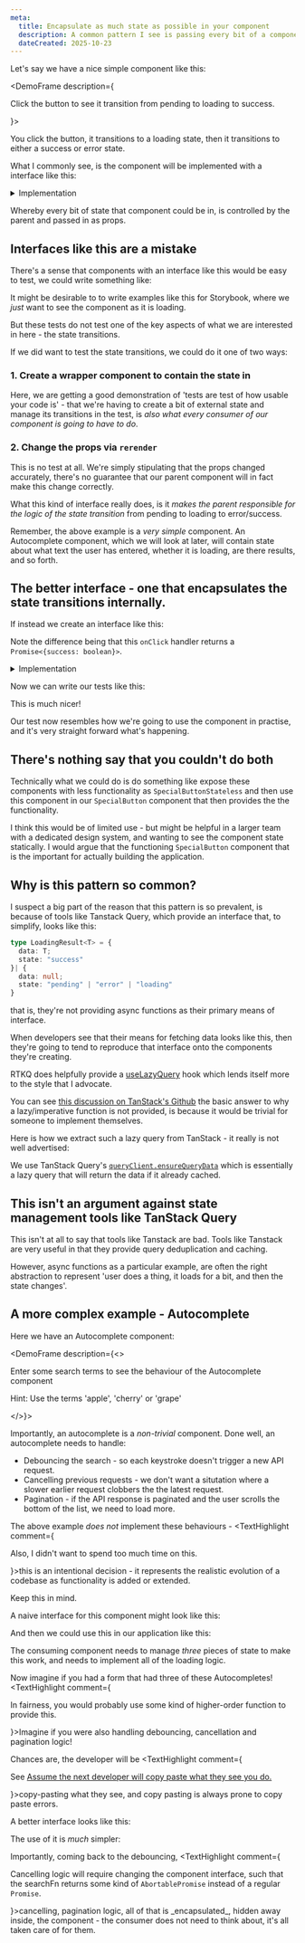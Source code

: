 ```yaml
---
meta:
  title: Encapsulate as much state as possible in your component
  description: A common pattern I see is passing every bit of a component's state in as a prop. This just puts the responsibility of that component's actual useful logic on to the parent. 
  dateCreated: 2025-10-23
---
```



Let's say we have a nice simple component like this: 

<DemoFrame description={<p>Click the button to see it transition from pending to loading to success.</p>}>
  <SpecialButtonDemo/>
</DemoFrame>



You click the button, it transitions to a loading state, then it transitions to either a success or error state. 

What I commonly see, is the component will be implemented with a interface like this: 

<GithubPermalinkRsc permalink="https://github.com/dwjohnston/example-react-autocomplete/blob/08b640dfa990175a91c9471352724eb8176593c4/src/lib/SpecialButton/SpecialButton.tsx#L4-L7"/>

<details>
<summary>Implementation</summary>

<GithubPermalinkRsc permalink="https://github.com/dwjohnston/example-react-autocomplete/blob/6e86372808d2771b8a6d13d8b70c68efc7fc7b56/src/lib/SpecialButton/SpecialButton.tsx#L9-L16"/>
</details>

Whereby every bit of state that component could be in, is controlled by the parent and passed in as props.

## Interfaces like this are a mistake

There's a sense that components with an interface like this would be easy to test, we could write something like: 

<GithubPermalinkRsc permalink="https://github.com/dwjohnston/example-react-autocomplete/blob/08b640dfa990175a91c9471352724eb8176593c4/src/lib/SpecialButton/SpecialButton.test.tsx#L7-L34"/>

It might be desirable to to write examples like this for Storybook, where we _just_ want to see the component as it is loading. 

But these tests do not test one of the key aspects of what we are interested in here - the state transitions. 

If we did want to test the state transitions, we could do it one of two ways: 

### 1. Create a wrapper component to contain the state in 

<GithubPermalinkRsc permalink="https://github.com/dwjohnston/example-react-autocomplete/blob/08b640dfa990175a91c9471352724eb8176593c4/src/lib/SpecialButton/SpecialButton.test.tsx#L96-L127"/>

Here, we are getting a good demonstration of 'tests are test of how usable your code is' - that we're having to create a bit of external state and manage its transitions in the test, is _also what every consumer of our component is going to have to do_. 

### 2. Change the props via `rerender`

<GithubPermalinkRsc permalink="https://github.com/dwjohnston/example-react-autocomplete/blob/6fe3dbbf3dba880579edf74541386e67fa3693c2/src/lib/SpecialButton/SpecialButton.test.tsx#L129-L156"/>

This is no test at all. We're simply stipulating that the props changed accurately, there's no guarantee that our parent component will in fact make this change correctly. 

What this kind of interface really does, is it _makes the parent responsible for the logic of the state transition_ from pending to loading to error/success.  

Remember, the above example is a _very simple_ component. An Autocomplete component, which we will look at later, will contain state about what text the user has entered, whether it is loading, are there results, and so forth. 

## The better interface - one that encapsulates the state transitions internally. 

If instead we create an interface like this: 

<GithubPermalinkRsc permalink="https://github.com/dwjohnston/example-react-autocomplete/blob/6fe3dbbf3dba880579edf74541386e67fa3693c2/src/lib/SpecialButton/SpecialButton2.tsx#L5-L7"/>

Note the difference being that this `onClick` handler returns a `Promise<{success: boolean}>`.

<details>
<summary>Implementation</summary>

<GithubPermalinkRsc permalink="https://github.com/dwjohnston/blacksheepcode/blob/c703f4fd15558d863c1a051d23c96d252f6a51fc/src/demos/encapsulate-state/SpecialButton2.tsx#L11-L30"/>
</details>

Now we can write our tests like this:

<GithubPermalinkRsc permalink="https://github.com/dwjohnston/example-react-autocomplete/blob/e7342740a23b935132e399021ae535b3e0e0e7ff/src/lib/SpecialButton/SpecialButton2.test.tsx#L7-L39"/>

This is much nicer!

Our test now resembles how we're going to use the component in practise, and it's very straight forward what's happening. 

## There's nothing say that you couldn't do both

Technically what we could do is do something like expose these components with less functionality as `SpecialButtonStateless` and then use this component in our `SpecialButton` component that then provides the the functionality. 

I think this would be of limited use - but might be helpful in a larger team with a dedicated design system, and wanting to see the component state statically. 
I would argue that the functioning `SpecialButton` component that is the important for actually building the application.  

## Why is this pattern so common? 

I suspect a big part of the reason that this pattern is so prevalent, is because of tools like Tanstack Query, which provide an interface that, to simplify, looks like this: 

```typescript
type LoadingResult<T> = {
  data: T; 
  state: "success"
}| {
  data: null;
  state: "pending" | "error" | "loading" 
}
```

that is, they're not providing async functions as their primary means of interface. 

When developers see that their means for fetching data looks like this, then they're going to tend to reproduce that interface onto the components they're creating. 

RTKQ does helpfully provide a [useLazyQuery](https://redux-toolkit.js.org/rtk-query/api/created-api/hooks#uselazyquery) hook which lends itself more to the style that I advocate. 

You can see [this discussion on TanStack's Github](https://github.com/TanStack/query/discussions/1205) the basic answer to why a lazy/imperative function is not provided, is because it would be trivial for someone to implement themselves.

Here is how we extract such a lazy query from TanStack - it really is not well advertised: 

<GithubPermalinkRsc permalink="https://github.com/dwjohnston/example-react-autocomplete/blob/82a777fe054272e69432cfb0efc1296c961a4099/src/components/Demo.tsx#L55-L60"/>

We use TanStack Query's [`queryClient.ensureQueryData`](https://tanstack.com/query/v4/docs/reference/QueryClient#queryclientensurequerydata) which is essentially a lazy query that will return the data if it already cached.  

## This isn't an argument against state management tools like TanStack Query

This isn't at all to say that tools like Tanstack are bad. Tools like Tanstack are very useful in that they provide query deduplication and caching.

However, async functions as a particular example, are often the right abstraction to represent 'user does a thing, it loads for a bit, and then the state changes'. 

## A more complex example - Autocomplete

Here we have an Autocomplete component:

<DemoFrame description={<><p>Enter some search terms to see the behaviour of the Autocomplete component</p><p>
  Hint: Use the terms 'apple', 'cherry' or 'grape'</p></>}>
  <AutocompleteDemo/>
</DemoFrame>

Importantly, an autocomplete is a _non-trivial_ component. Done well, an autocomplete needs to handle: 

- Debouncing the search - so each keystroke doesn't trigger a new API request. 
- Cancelling previous requests - we don't want a situtation where a slower earlier request clobbers the the latest request. 
- Pagination - if the API response is paginated and the user scrolls the bottom of the list, we need to load more. 

The above example _does not_ implement these behaviours - <TextHighlight comment={<p>
  Also, I didn't want to spend too much time on this.
</p>}>this is an intentional decision - it represents the realistic evolution of a codebase as functionality is added or extended.</TextHighlight>

Keep this in mind. 

A naive interface for this component might look like this: 

<GithubPermalinkRsc permalink="https://github.com/dwjohnston/example-react-autocomplete/blob/c2fb4af23859ed59d1701b047215a83e481356f2/src/lib/Autocomplete_A/Autocomplete.tsx#L4-L14"/>

And then we could use this in our application like this: 

<GithubPermalinkRsc permalink="https://github.com/dwjohnston/example-react-autocomplete/blob/e7342740a23b935132e399021ae535b3e0e0e7ff/src/lib/Autocomplete_A/Autocomplete.stories.tsx#L63-L110"/>

The consuming component needs to manage _three_ pieces of state to make this work, and needs to implement all of the loading logic. 

Now imagine if you had a form that had three of these Autocompletes!  <TextHighlight comment={<p>In fairness, you would probably use some kind of higher-order function to provide this.</p>}>Imagine if you were also handling debouncing, cancellation and pagination logic!</TextHighlight> 

Chances are, the developer will be <TextHighlight comment={<p>See <a href="./philosophy_assume_the_next_developer_will_copy_paste">Assume the next developer will copy paste what they see you do.</a></p>}>copy-pasting</TextHighlight> what they see, and copy pasting is always prone to copy paste errors. 

A better interface looks like this: 

<GithubPermalinkRsc permalink="
https://github.com/dwjohnston/example-react-autocomplete/blob/c2fb4af23859ed59d1701b047215a83e481356f2/src/lib/Autocomplete_B/Autocomplete.tsx#L6-L21"/>

The use of it is _much_ simpler: 

<GithubPermalinkRsc permalink="https://github.com/dwjohnston/example-react-autocomplete/blob/ec78929111eeb5fd70ac09aeb678b905ec384922/src/lib/Autocomplete_B/Autocomplete.stories.tsx#L94-L105"/>

Importantly, coming back to the debouncing, <TextHighlight comment={<p>
  Cancelling logic will require changing the component interface, such that the searchFn returns some kind of <code>AbortablePromise</code> instead of a regular <code>Promise</code>.
</p>}>cancelling</TextHighlight>, pagination logic, all of that is _encapsulated_, hidden away inside, the component - the consumer does not need to think about, it's all taken care of for them. 